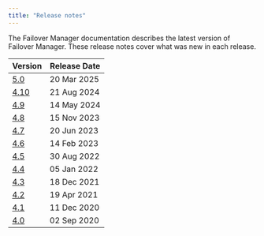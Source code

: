 ```yaml
---
title: "Release notes"
---
```

The Failover Manager documentation describes the latest version of Failover Manager. These release notes
cover what was new in each release.

| Version | Release Date |
| ------- | ------------ |
| [5.0](29_efm_50_rel_notes) | 20 Mar 2025|
| [4.10](30_efm_410_rel_notes) | 21 Aug 2024|
| [4.9](31_efm_49_rel_notes) | 14 May 2024|
| [4.8](32_efm_48_rel_notes) | 15 Nov 2023|
| [4.7](33_efm_47_rel_notes) | 20 Jun 2023|
| [4.6](34_efm_46_rel_notes) | 14 Feb 2023|
| [4.5](35_efm_45_rel_notes) | 30 Aug 2022|
| [4.4](36_efm_44_rel_notes) | 05 Jan 2022|
| [4.3](37_efm_43_rel_notes) | 18 Dec 2021|
| [4.2](38_efm_42_rel_notes) | 19 Apr 2021 |
| [4.1](39_efm_41_rel_notes) | 11 Dec 2020|
| [4.0](40_efm_40_rel_notes) | 02 Sep 2020 |



